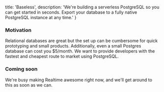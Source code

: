   title: 'Baseless',
  description: 'We\'re building a serverless PostgreSQL so you can get started in seconds. Export your database to a fully native PostgreSQL instance at any time.'
}

### Motivation

Relational databases are great but the set up can be cumbersome for quick prototyping and small products. 
Additionally, even a small Postgres database can cost you $5/month. 
We want to provide developers with the fastest and cheapest route to market using PostgreSQL.

### Coming soon

We're busy making Realtime awesome right now, and we'll get around to this as soon as we can.